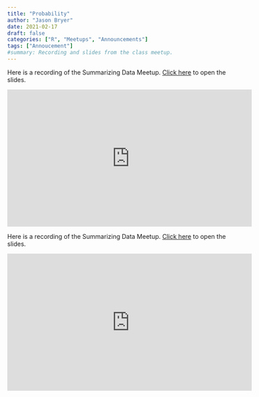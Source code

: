 ```yaml
---
title: "Probability"
author: "Jason Bryer"
date: 2021-02-17
draft: false
categories: ["R", "Meetups", "Announcements"]
tags: ["Annoucement"]
#summary: Recording and slides from the class meetup.
---
```



Here is a recording of the Summarizing Data Meetup. [Click here](/slides/03-Probability#1) to open the slides.

<iframe width="560" height="315" src="https://www.youtube.com/embed/WRQvP6Z_Vyc" frameborder="0" allow="accelerometer; autoplay; clipboard-write; encrypted-media; gyroscope; picture-in-picture" allowfullscreen></iframe>

<!--more-->

Here is a recording of the Summarizing Data Meetup. [Click here](/slides/03-Probability#1) to open the slides.

<iframe width="560" height="315" src="https://www.youtube.com/embed/WRQvP6Z_Vyc" frameborder="0" allow="accelerometer; autoplay; clipboard-write; encrypted-media; gyroscope; picture-in-picture" allowfullscreen></iframe>
